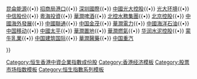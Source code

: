 {{Navbox
|name = Hang Seng China-Affiliated Corporations Index
|title = {{flagicon|HKG}} [[恒生香港中資企業指數]]成份股（[[紅籌股]]）(截至2022年5月6日)
|titlestyle = background:lightsteelblue; 
|list1 = <div>
[[越秀地产]]{{•}}
[[昆侖能源]]{{•}}
[[招商局港口控股|招商局港口]]{{•}}
[[深圳國際]]{{•}}
[[中國光大控股]]{{•}}
[[光大环境]]{{•}}
[[中信股份]]{{•}}
[[粵海投資]]{{•}}
[[華潤啤酒]]{{•}}
[[北控水務集團]]{{•}}
[[北京控股]]{{•}}
[[中國海外發展]]{{•}}
[[中国联合网络通信（香港）|中國聯通]]{{•}}
[[中国金茂]]{{•}}
[[華潤電力控股|華潤電力]]{{•}}
[[中国海洋石油有限公司|中國海洋石油]]{{•}}
[[中国移动]]{{•}}
[[中國太平保險|中國太平]]{{•}}
[[華潤置地]]{{•}}
[[華潤燃氣]]{{•}}
[[華潤水泥|华润水泥控股]]{{•}}
[[蒙牛集團|蒙牛乳業]]{{•}}
[[中国建筑国际集团|中国建筑国际]]{{•}}
[[華潤醫藥]]{{•}}
[[中國重型汽車集團|中国重汽]]
</div>
}}
[[Category:恒生香港中資企業指數成份股]]<noinclude>
[[Category:香港经济模板]]
[[Category:股票市场指数模板]]
[[Category:恒生指數系列模板]]
</noinclude>
